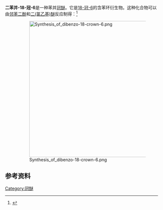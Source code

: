 {{chembox
| verifiedrevid = 414417859
|  ImageFile = Dibenzo-18-crown-6.svg
|  ImageName = Skeletal formula
|  ImageFile1 = Dibenzo-18-crown-6-3D-balls.png
|  ImageSize1 = 240px
|  ImageName1 = Ball-and-stick model
|IUPACName=2,5,8,15,18,21-hexaoxatricyclo[20.4.0.0<sup>9,14</sup>]hexacosa-1(26),9,11,13,22,24-hexaene<br>2,5,8,15,18,21-六氧杂三环[20.4.0.0<sup>9,14</sup>]-1(26),9,11,13,22,24-二十六碳六烯
|OtherNames=
|Section1={{Chembox Identifiers
|  ChemSpiderID_Ref = {{chemspidercite|correct|chemspider}}
| ChemSpiderID = 24722
| KEGG_Ref = {{keggcite|correct|kegg}}
| KEGG = C14289
| InChI = 1/C20H24O6/c1-2-6-18-17(5-1)23-13-9-21-11-15-25-19-7-3-4-8-20(19)26-16-12-22-10-14-24-18/h1-8H,9-16H2
| InChIKey = YSSSPARMOAYJTE-UHFFFAOYAB
| ChEMBL_Ref = {{ebicite|correct|EBI}}
| ChEMBL = 345536
| StdInChI_Ref = {{stdinchicite|correct|chemspider}}
| StdInChI = 1S/C20H24O6/c1-2-6-18-17(5-1)23-13-9-21-11-15-25-19-7-3-4-8-20(19)26-16-12-22-10-14-24-18/h1-8H,9-16H2
| StdInChIKey_Ref = {{stdinchicite|correct|chemspider}}
| StdInChIKey = YSSSPARMOAYJTE-UHFFFAOYSA-N
| CASNo_Ref = {{cascite|correct|CAS}}
| CASNo=14187-32-7
|  PubChem=    26541
|  SMILES = O1c3c(OCCOCCOc2ccccc2OCCOCC1)cccc3
}}
|Section2={{Chembox Properties
|  C=20 | H=24| O=6
|  Appearance=
|  Density=
|  MeltingPt=
|  BoilingPt=
|  Solubility=
  }}
|Section3={{Chembox Hazards
|  MainHazards=
|  FlashPt=
|  Autoignition=
  }}
}}

'''二苯并-18-冠-6'''是一种苯并[[冠醚|冠醚]]。它是[[18-冠-6|18-冠-6]]的含苯环衍生物。这种化合物可以由[[邻苯二酚|邻苯二酚]]和[[二(氯乙基)醚|二(氯乙基)醚]]反应制得：<ref>
{{OrgSynth | author = [[查尔斯·佩德森|查尔斯·佩德森]] | title = Macrocyclic Polyethers: Dibenzo-18-Crown-6 Polyether and Dicyclohexyl-18-Crown-6 Polyether | collvol = 6 | collvolpages = 395| year = 1988 | prep = CV6P0395}}</ref>

:[[File:Synthesis_of_dibenzo-18-crown-6.png|450px]]

==参考资料==
{{reflist}}

{{有机化合物小作品}}
{{醚}}

[[Category:冠醚|Category:冠醚]]